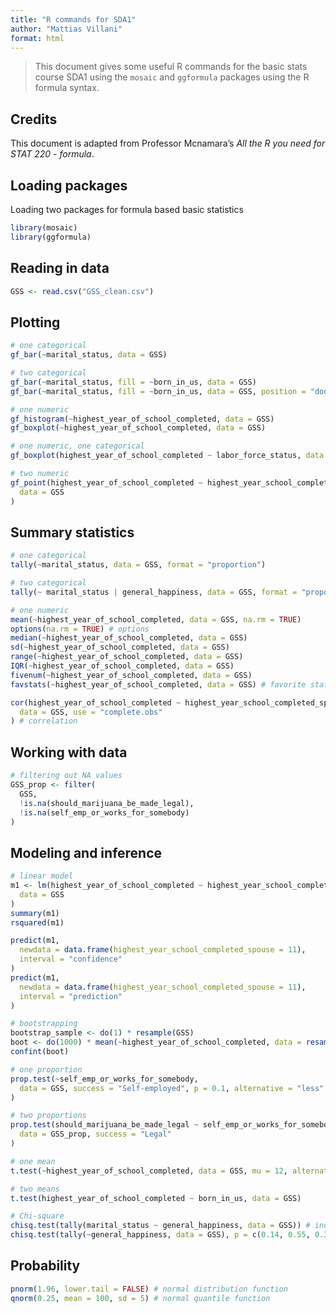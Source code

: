 ```yaml
---
title: "R commands for SDA1"
author: "Mattias Villani"
format: html
---
```


> This document gives some useful R commands for the basic stats course SDA1 using the `mosaic` and `ggformula` packages using the R formula syntax.

## Credits

This document is adapted from Professor Mcnamara's *All the R you need for STAT 220 - formula*.

## Loading packages

Loading two packages for formula based basic statistics

```r
library(mosaic)
library(ggformula)
```

## Reading in data

```r
GSS <- read.csv("GSS_clean.csv")
```

## Plotting

```r
# one categorical
gf_bar(~marital_status, data = GSS)

# two categorical
gf_bar(~marital_status, fill = ~born_in_us, data = GSS)
gf_bar(~marital_status, fill = ~born_in_us, data = GSS, position = "dodge")

# one numeric
gf_histogram(~highest_year_of_school_completed, data = GSS)
gf_boxplot(~highest_year_of_school_completed, data = GSS)

# one numeric, one categorical
gf_boxplot(highest_year_of_school_completed ~ labor_force_status, data = GSS)

# two numeric
gf_point(highest_year_of_school_completed ~ highest_year_school_completed_spouse,
  data = GSS
)
```

## Summary statistics

```r
# one categorical
tally(~marital_status, data = GSS, format = "proportion")

# two categorical
tally(~ marital_status | general_happiness, data = GSS, format = "proportion")

# one numeric
mean(~highest_year_of_school_completed, data = GSS, na.rm = TRUE)
options(na.rm = TRUE) # options
median(~highest_year_of_school_completed, data = GSS)
sd(~highest_year_of_school_completed, data = GSS)
range(~highest_year_of_school_completed, data = GSS)
IQR(~highest_year_of_school_completed, data = GSS)
fivenum(~highest_year_of_school_completed, data = GSS)
favstats(~highest_year_of_school_completed, data = GSS) # favorite statistics

cor(highest_year_of_school_completed ~ highest_year_school_completed_spouse,
  data = GSS, use = "complete.obs"
) # correlation
```

## Working with data

```r
# filtering out NA values
GSS_prop <- filter(
  GSS,
  !is.na(should_marijuana_be_made_legal),
  !is.na(self_emp_or_works_for_somebody)
)
```

## Modeling and inference

```r
# linear model
m1 <- lm(highest_year_of_school_completed ~ highest_year_school_completed_spouse,
  data = GSS
)
summary(m1)
rsquared(m1)

predict(m1,
  newdata = data.frame(highest_year_school_completed_spouse = 11),
  interval = "confidence"
)
predict(m1,
  newdata = data.frame(highest_year_school_completed_spouse = 11),
  interval = "prediction"
)

# bootstrapping
bootstrap_sample <- do(1) * resample(GSS)
boot <- do(1000) * mean(~highest_year_of_school_completed, data = resample(GSS))
confint(boot)

# one proportion
prop.test(~self_emp_or_works_for_somebody,
  data = GSS, success = "Self-employed", p = 0.1, alternative = "less"
)

# two proportions
prop.test(should_marijuana_be_made_legal ~ self_emp_or_works_for_somebody,
  data = GSS_prop, success = "Legal"
)

# one mean
t.test(~highest_year_of_school_completed, data = GSS, mu = 12, alternative = "greater")

# two means
t.test(highest_year_of_school_completed ~ born_in_us, data = GSS)

# Chi-square
chisq.test(tally(marital_status ~ general_happiness, data = GSS)) # independence
chisq.test(tally(~general_happiness, data = GSS), p = c(0.14, 0.55, 0.30, 0.01)) # GoF
```

## Probability

```r
pnorm(1.96, lower.tail = FALSE) # normal distribution function
qnorm(0.25, mean = 100, sd = 5) # normal quantile function
```

